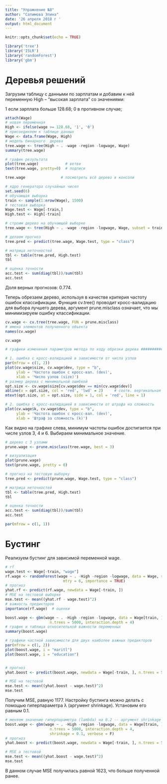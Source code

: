 ---
title: "Упражнение №8"
author: "Салимова Элина"
date: '26 апреля 2018 г '
output: html_document
---

```{r setup, include=FALSE}
knitr::opts_chunk$set(echo = TRUE)
```

```{r, echo=FALSE}
library('tree')  
library('ISLR') 
library('randomForest') 
library('gbm')
```

# Деревья решений

Загрузим таблицу с данными по зарплатам и добавим к ней переменную High – “высокая зарплата” со значениями:

1 если зарплата больше 128.68;
0 в противном случае;

```{r, echo=TRUE}
attach(Wage)
# новая переменная
High <- ifelse(wage >= 128.68, '1', '0')
# присоединяем к таблице данных
Wage <- data.frame(Wage, High)
# модель бинарного  дерева
tree.wage <- tree(High ~ . -wage -region -logwage, Wage)
summary(tree.wage)

# график результата
plot(tree.wage)            # ветви
text(tree.wage, pretty=0)  # подписи

tree.wage                # посмотреть всё дерево в консоли

# ядро генератора случайных чисел
set.seed(6)
# обучающая выборка
train <- sample(1:nrow(Wage), 1500)
# тестовая выборка
Wage.test <- Wage[-train,]
High.test <- High[-train]

# строим дерево на обучающей выборке
tree.wage <- tree(High ~ . -wage -region -logwage, Wage, subset = train)

# делаем прогноз
tree.pred <- predict(tree.wage, Wage.test, type = "class")

# матрица неточностей
tbl <- table(tree.pred, High.test)
tbl

# оценка точности
acc.test <- sum(diag(tbl))/sum(tbl)
acc.test
```

Доля верных прогнозов: 0.774.

Теперь обрезаем дерево, используя в качестве критерия частоту ошибок классификации. Функция cv.tree() проводит кросс-валидацию для выбора лучшего дерева, аргумент prune.misclass означает, что мы минимизируем ошибку классификации.

```{r, echo=TRUE}
cv.wage <- cv.tree(tree.wage, FUN = prune.misclass)
# имена элементов полученного объекта
names(cv.wage)

cv.wage

# графики изменения параметров метода по ходу обрезки дерева ###################

# 1. ошибка с кросс-валидацией в зависимости от числа узлов
par(mfrow = c(1, 2))
plot(cv.wage$size, cv.wage$dev, type = "b",
     ylab = 'Частота ошибок с кросс-вал. (dev)',
     xlab = 'Число узлов (size)')
# размер дерева с минимальной ошибкой
opt.size <- cv.wage$size[cv.wage$dev == min(cv.wage$dev)]
abline(v = opt.size, col = 'red', 'lwd' = 2)     # соотв. вертикальная прямая
mtext(opt.size, at = opt.size, side = 1, col = 'red', line = 1)

# 2. ошибка с кросс-валидацией в зависимости от штрафа на сложность
plot(cv.wage$k, cv.wage$dev, type = "b",
     ylab = 'Частота ошибок с кросс-вал. (dev)',
     xlab = 'Штраф за сложность (k)')
```

Как видно на графике слева, минимум частоты ошибок достигается при числе узлов 3, 4 и 6. Выбираем минимальное значение.

```{r, echo=TRUE}
# дерево с 3 узлами
prune.wage <- prune.misclass(tree.wage, best = 3)

# визуализация
plot(prune.wage)
text(prune.wage, pretty = 0)

# прогноз на тестовую выборку
tree.pred <- predict(prune.wage, Wage.test, type = "class")

# матрица неточностей
tbl <- table(tree.pred, High.test)
tbl

# оценка точности
acc.test <- sum(diag(tbl))/sum(tbl)
acc.test

par(mfrow = c(1, 1))
```

# Бустинг

Реализуем бустинг для зависимой переменной wage. 

```{r, echo=TRUE}
# rf
wage.test <- Wage[-train, "wage"]
rf.wage <- randomForest(wage ~ . -High -region -logwage, data = Wage, subset = train,
                          mtry = 6, importance = TRUE)
# прогноз
yhat.rf <- predict(rf.wage, newdata = Wage[-train, ])
# MSE на тестовой выборке
mse.test <- mean((yhat.rf - wage.test)^2)
# важность предикторов
importance(rf.wage)  # оценки

boost.wage <- gbm(wage ~ . -High -region -logwage, data = Wage[train, ], distribution = "gaussian",
                    n.trees = 5000, interaction.depth = 4)
# график и таблица относительной важности переменных
summary(boost.wage)

# графики частной зависимости для двух наиболее важных предикторов
par(mfrow = c(1, 2))
plot(boost.wage, i = "maritl")
plot(boost.wage, i = "education")


# прогноз
yhat.boost <- predict(boost.wage, newdata = Wage[-train, ], n.trees = 5000)

# MSE на тестовой
mse.test <- mean((yhat.boost - wage.test)^2)
mse.test
```

Получим MSE, равную 1177.
Настройку бустинга можно делать с помощью гиперпараметра λ (аргумент shrinkage). Установим его равным 0.1.

```{r, echo=TRUE}
# меняем значение гиперпараметра (lambda) на 0.2 -- аргумент shrinkage
boost.wage <- gbm(wage ~ . -High -region -logwage, data = Wage[train, ], distribution = "gaussian",
                    n.trees = 5000, interaction.depth = 4, 
                    shrinkage = 0.1, verbose = F)
# прогноз
yhat.boost <- predict(boost.wage, newdata = Wage[-train, ], n.trees = 5000)

# MSE а тестовой
mse.test <- mean((yhat.boost - wage.test)^2)
mse.test
```

В данном случае MSE получилась равной 1623, что больше полученной ранее.